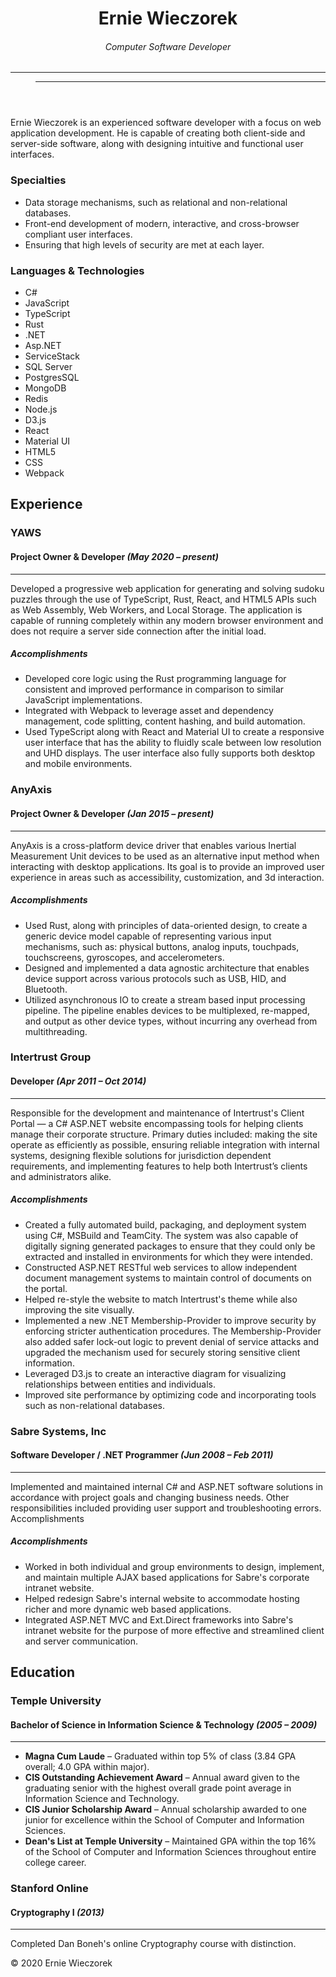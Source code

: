 

<header>

# Ernie Wieczorek
###### Computer Software Developer

--------

<Menu />

--------

</header>


<article id="summary">

Ernie Wieczorek is an experienced software developer with a focus on web application development. He is capable of
creating both client-side and server-side software, along with designing intuitive and functional user interfaces.

<div id="specialties">

### Specialties
- Data storage mechanisms, such as relational and non-relational databases.
- Front-end development of modern, interactive, and cross-browser compliant user interfaces.
- Ensuring that high levels of security are met at each layer.

</div>
<div id="tech-tags">

### Languages & Technologies
- C#
- JavaScript
- TypeScript
- Rust
- .NET
- Asp.NET
- ServiceStack
- SQL Server
- PostgresSQL
- MongoDB
- Redis
- Node.js
- D3.js
- React
- Material UI
- HTML5
- CSS
- Webpack

</div>
</article>


<section id="experience">

## Experience

<article>

### YAWS
#### Project Owner & Developer *(May 2020 – present)*
-----------------------------------------------------
Developed a progressive web application for generating and solving sudoku puzzles through the use of TypeScript, Rust,
React, and HTML5 APIs such as Web Assembly, Web Workers, and Local Storage. The application is capable of running
completely within any modern browser environment and does not require a server side connection after the initial load. 

##### Accomplishments

- Developed core logic using the Rust programming language for consistent and improved performance in comparison to
similar JavaScript implementations. 
- Integrated with Webpack to leverage asset and dependency management, code splitting, content hashing, and build
automation.
- Used TypeScript along with React and Material UI to create a responsive user interface that has the ability to fluidly
scale between low resolution and UHD displays. The user interface also fully supports both desktop and mobile
environments.

</article>
<article>

### AnyAxis
#### Project Owner & Developer *(Jan 2015 – present)*
-----------------------------------------------------
AnyAxis is a cross-platform device driver that enables various Inertial Measurement Unit devices to be used as an
alternative input method when interacting with desktop applications. Its goal is to provide an improved user experience
in areas such as accessibility, customization, and 3d interaction.

##### Accomplishments

- Used Rust, along with principles of data-oriented design, to create a generic device model capable of representing
various input mechanisms, such as: physical buttons, analog inputs, touchpads, touchscreens, gyroscopes, and
accelerometers.
- Designed and implemented a data agnostic architecture that enables device support across various protocols such as
USB, HID, and Bluetooth.
- Utilized asynchronous IO to create a stream based input processing pipeline. The pipeline enables devices to be
multiplexed, re-mapped, and output as other device types, without incurring any overhead from multithreading.

</article>
<article>

### Intertrust Group
#### Developer *(Apr 2011 – Oct 2014)*
--------------------------------------
Responsible for the development and maintenance of Intertrust's Client Portal — a C# ASP.NET website encompassing tools
for helping clients manage their corporate structure. Primary duties included: making the site operate as efficiently as
possible, ensuring reliable integration with internal systems, designing flexible solutions for jurisdiction dependent
requirements, and implementing features to help both Intertrust’s clients and administrators alike. 

##### Accomplishments

- Created a fully automated build, packaging, and deployment system using C#, MSBuild and TeamCity. The system was also
capable of digitally signing generated packages to ensure that they could only be extracted and installed in
environments for which they were intended.
- Constructed ASP.NET RESTful web services to allow independent document management systems to maintain control of
documents on the portal.
- Helped re-style the website to match Intertrust's theme while also improving the site visually.
- Implemented a new .NET Membership-Provider to improve security by enforcing stricter authentication procedures. The
Membership-Provider also added safer lock-out logic to prevent denial of service attacks and upgraded the mechanism used
for securely storing sensitive client information.
- Leveraged D3.js to create an interactive diagram for visualizing relationships between entities and individuals.
- Improved site performance by optimizing code and incorporating tools such as non-relational databases.

</article>
<article>

### Sabre Systems, Inc
#### Software Developer / .NET Programmer *(Jun 2008 – Feb 2011)*
-----------------------------------------------------------------
Implemented and maintained internal C# and ASP.NET software solutions in accordance with project goals and changing
business needs. Other responsibilities included providing user support and troubleshooting errors. 
Accomplishments

##### Accomplishments

-  Worked in both individual and group environments to design, implement, and maintain multiple AJAX based applications
for Sabre's corporate intranet website.
-  Helped redesign Sabre's internal website to accommodate hosting richer and more dynamic web based applications.
-  Integrated ASP.NET MVC and Ext.Direct frameworks into Sabre's intranet website for the purpose of more effective and
streamlined client and server communication.

</article>
</section>

<section id="education">

## Education

<article>

### Temple University
#### Bachelor of Science in Information Science & Technology *(2005 – 2009)*
----------------------------------------------------------------------------
- **Magna Cum Laude** – Graduated within top 5% of class (3.84 GPA overall; 4.0 GPA within major).
- **CIS Outstanding Achievement Award** – Annual award given to the graduating senior with the highest overall grade point
average in Information Science and Technology. 
- **CIS Junior Scholarship Award** – Annual scholarship awarded to one junior for excellence within the School of Computer
and Information Sciences. 
- **Dean's List at Temple University** – Maintained GPA within the top 16% of the School of Computer and Information
Sciences throughout entire college career. 

</article>
<article>

### Stanford Online
#### Cryptography I *(2013)*
----------------------------
Completed Dan Boneh's online Cryptography course with distinction.

</article>
</section>

<footer>

&#169; 2020 Ernie Wieczorek

</footer>